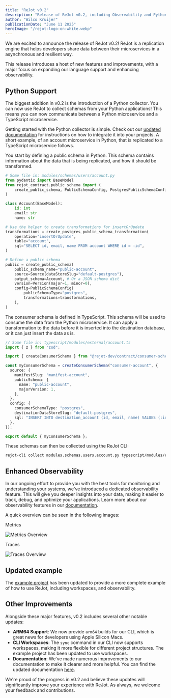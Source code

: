 ```yaml
---
title: "ReJot v0.2"
description: "Release of ReJot v0.2, including Observability and Python support"
author: "Wilco Kruijer"
publicationDate: "June 11 2025"
heroImage: "/rejot-logo-on-white.webp"
---
```


We are excited to announce the release of ReJot v0.2! ReJot is a replication engine that helps
developers share data between their microservices in a asynchronous and resilient way.

This release introduces a host of new features and improvements, with a major focus on expanding our
language support and enhancing observability.

## Python Support

The biggest addition in v0.2 is the introduction of a Python collector. You can now use ReJot to
collect schemas from your Python applications! This means you can now communicate between a Python
microservice and a TypeScript microservice.

Getting started with the Python collector is simple. Check out our
[updated documentation](/docs/reference/python) for instructions on how to integrate it into your
projects. A short example, of an account microservice in Python, that is replicated to a TypeScript
microservice follows.

You start by defining a public schema in Python. This schema contains information about the data
that is being replicated, and how it should be transformed.

```python
# Some file in: modules/schemas/users/account.py
from pydantic import BaseModel
from rejot_contract.public_schema import (
    create_public_schema, PublicSchemaConfig, PostgresPublicSchemaConfigTransformation, Source, Version, create_postgres_public_schema_transformation
)

class Account(BaseModel):
    id: int
    email: str
    name: str

# Use the helper to create transformations for insertOrUpdate
transformations = create_postgres_public_schema_transformation(
    operation="insertOrUpdate",
    table="account",
    sql="SELECT id, email, name FROM account WHERE id = :id",
)

# Define a public schema
public = create_public_schema(
    public_schema_name="public-account",
    source=Source(dataStoreSlug="default-postgres"),
    output_schema=Account, # Or a JSON schema dict
    version=Version(major=1, minor=0),
    config=PublicSchemaConfig(
        publicSchemaType="postgres",
        transformations=transformations,
    ),
)
```

The consumer schema is defined in TypeScript. This schema will be used to consume the data from the
Python microservice. It can apply a transformation to the data before it is inserted into the
destination database, or it can just insert the data as is.

```typescript
// Some file in: typescript/modules/external/account.ts
import { z } from "zod";

import { createConsumerSchema } from "@rejot-dev/contract/consumer-schema";

const myConsumerSchema = createConsumerSchema("consumer-account", {
  source: {
    manifestSlug: "manifest-account",
    publicSchema: {
      name: "public-account",
      majorVersion: 1,
    },
  },
  config: {
    consumerSchemaType: "postgres",
    destinationDataStoreSlug: "default-postgres",
    sql: "INSERT INTO destination_account (id, email, name) VALUES (:id, :email, :name) ON CONFLICT (id) DO UPDATE SET email = :email, name = :name",
  },
});

export default { myConsumerSchema };
```

These schemas can then be collected using the ReJot CLI:

```bash
rejot-cli collect modules.schemas.users.account.py typescript/modules/external/account.ts --print --check
```

## Enhanced Observability

In our ongoing effort to provide you with the best tools for monitoring and understanding your
systems, we've introduced a dedicated observability feature. This will give you deeper insights into
your data, making it easier to track, debug, and optimize your applications. Learn more about our
observability features in our [documentation](/docs/reference/metrics).

A quick overview can be seen in the following images:

<div class="flex flex-col gap-4">
  <div class="flex flex-col items-center gap-4">
    <p class="text-lg font-bold">Metrics</p>
    <img src="/content/blog/v0.2/metrics.png" alt="Metrics Overview" />
  </div>
  <div class="flex flex-col items-center gap-4">
    <p class="text-lg font-bold">Traces</p>
    <img src="/content/blog/v0.2/traces.png" alt="Traces Overview" />
  </div>
</div>

## Updated example

The [example project](https://github.com/rejot-dev/example-microservice-ts) has been updated to
provide a more complete example of how to use ReJot, including workspaces, and observability.

## Other Improvements

Alongside these major features, v0.2 includes several other notable updates:

- **ARM64 Support**: We now provide `arm64` builds for our CLI, which is great news for developers
  using Apple Silicon Macs.
- **CLI Workspaces**: The `sync` command in our CLI now supports workspaces, making it more flexible
  for different project structures. The example project has been updated to use workspaces.
- **Documentation**: We've made numerous improvements to our documentation to make it clearer and
  more helpful. You can find the updated documentation [here](/docs).

We're proud of the progress in v0.2 and believe these updates will significantly improve your
experience with ReJot. As always, we welcome your feedback and contributions.
